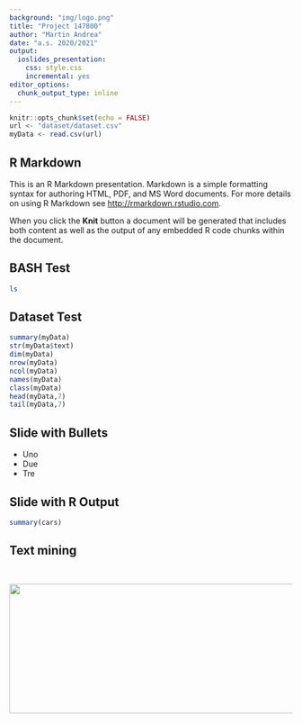 ```yaml
---
background: "img/logo.png"
title: "Project 147800"
author: "Martin Andrea"
date: "a.s. 2020/2021"
output:
  ioslides_presentation:
    css: style.css
    incremental: yes
editor_options: 
  chunk_output_type: inline
---
```


```r
knitr::opts_chunk$set(echo = FALSE)
url <- "dataset/dataset.csv"
myData <- read.csv(url)

```
## R Markdown

This is an R Markdown presentation. Markdown is a simple formatting syntax for authoring HTML, PDF, and MS Word documents. For more details on using R Markdown see <http://rmarkdown.rstudio.com>.

When you click the **Knit** button a document will be generated that includes both content as well as the output of any embedded R code chunks within the document.

## BASH Test

```bash
ls
```

## Dataset Test

```r
summary(myData)
str(myData$text)
dim(myData)
nrow(myData)
ncol(myData)
names(myData)
class(myData)
head(myData,7)
tail(myData,7)

```

## Slide with Bullets

- Uno
- Due
- Tre

## Slide with R Output

```r
summary(cars)
```

## Text mining

```r

```



##

<div style="text-align:center;vertical-align:middle;">
<img width = "800" height = "230" src="img/uniud.png"/>
</div>
